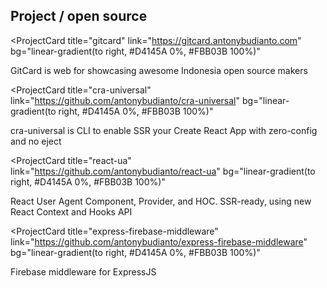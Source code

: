 ## Project / open source

<ProjectCard
  title="gitcard"
  link="https://gitcard.antonybudianto.com"
  bg="linear-gradient(to right, #D4145A 0%, #FBB03B 100%)"
>
  GitCard is web for showcasing awesome Indonesia open source makers
</ProjectCard>

<ProjectCard
  title="cra-universal"
  link="https://github.com/antonybudianto/cra-universal"
  bg="linear-gradient(to right, #D4145A 0%, #FBB03B 100%)"
>
  cra-universal is CLI to enable SSR your Create React App with zero-config and no eject 
</ProjectCard>

<ProjectCard
  title="react-ua"
  link="https://github.com/antonybudianto/react-ua"
  bg="linear-gradient(to right, #D4145A 0%, #FBB03B 100%)"
>
  React User Agent Component, Provider, and HOC. SSR-ready, using new React Context and Hooks API
</ProjectCard>

<ProjectCard
  title="express-firebase-middleware"
  link="https://github.com/antonybudianto/express-firebase-middleware"
  bg="linear-gradient(to right, #D4145A 0%, #FBB03B 100%)"
>
  Firebase middleware for ExpressJS
</ProjectCard>
